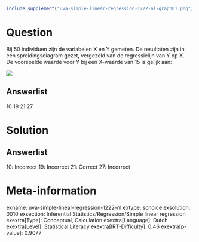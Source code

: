 ```r
include_supplement("uva-simple-linear-regression-1222-nl-graph01.png", recursive = TRUE)
```

Question
========

Bij 50 individuen zijn de variabelen X en Y gemeten. De resultaten zijn
in een spreidingsdiagram gezet, vergezeld van de regressielijn van Y op
X.\
De voorspelde waarde voor Y bij een X-waarde van 15 is gelijk aan:

![](uva-simple-linear-regression-1222-nl-graph01.png)

Answerlist
----------

10
19
21
27

Solution
========

Answerlist
----------

10: Incorrect
19: Incorrect
21: Correct
27: Incorrect

Meta-information
================
exname: uva-simple-linear-regression-1222-nl
extype: schoice
exsolution: 0010
exsection: Inferential Statistics/Regression/Simple linear regression
exextra[Type]: Conceptual, Calculation
exextra[Language]: Dutch
exextra[Level]: Statistical Literacy
exextra[IRT-Difficulty]: 0.46
exextra[p-value]: 0.9077
